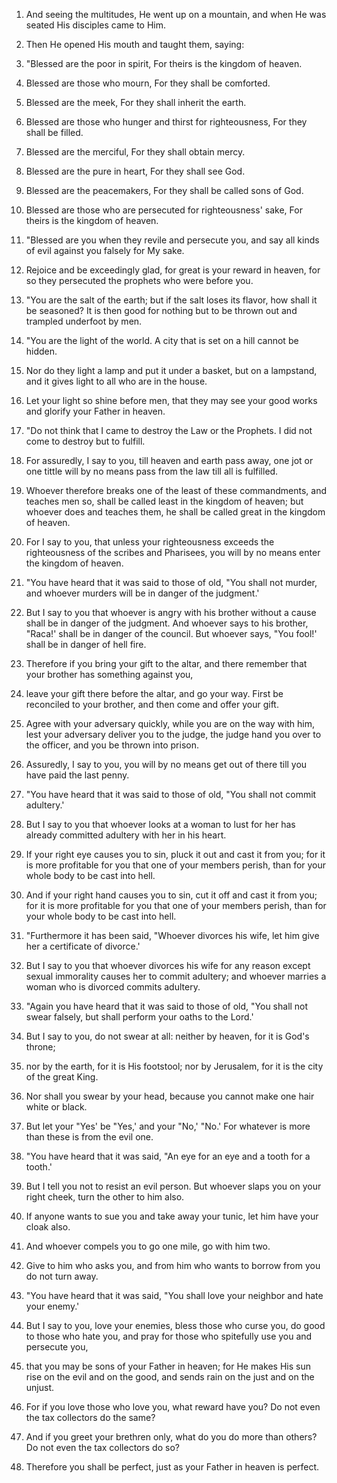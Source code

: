 
1. And seeing the multitudes, He went up on a mountain, and when He was seated His disciples came to Him.

2. Then He opened His mouth and taught them, saying:

3. "Blessed are the poor in spirit, For theirs is the kingdom of heaven.

4. Blessed are those who mourn, For they shall be comforted.

5. Blessed are the meek, For they shall inherit the earth.

6. Blessed are those who hunger and thirst for righteousness, For they shall be filled.

7. Blessed are the merciful, For they shall obtain mercy.

8. Blessed are the pure in heart, For they shall see God.

9. Blessed are the peacemakers, For they shall be called sons of God.

10. Blessed are those who are persecuted for righteousness' sake, For theirs is the kingdom of heaven.

11. "Blessed are you when they revile and persecute you, and say all kinds of evil against you falsely for My sake.

12. Rejoice and be exceedingly glad, for great is your reward in heaven, for so they persecuted the prophets who were before you.

13. "You are the salt of the earth; but if the salt loses its flavor, how shall it be seasoned? It is then good for nothing but to be thrown out and trampled underfoot by men.

14. "You are the light of the world. A city that is set on a hill cannot be hidden.

15. Nor do they light a lamp and put it under a basket, but on a lampstand, and it gives light to all who are in the house.

16. Let your light so shine before men, that they may see your good works and glorify your Father in heaven.

17. "Do not think that I came to destroy the Law or the Prophets. I did not come to destroy but to fulfill.

18. For assuredly, I say to you, till heaven and earth pass away, one jot or one tittle will by no means pass from the law till all is fulfilled.

19. Whoever therefore breaks one of the least of these commandments, and teaches men so, shall be called least in the kingdom of heaven; but whoever does and teaches them, he shall be called great in the kingdom of heaven.

20. For I say to you, that unless your righteousness exceeds the righteousness of the scribes and Pharisees, you will by no means enter the kingdom of heaven.

21. "You have heard that it was said to those of old, "You shall not murder, and whoever murders will be in danger of the judgment.'

22. But I say to you that whoever is angry with his brother without a cause shall be in danger of the judgment. And whoever says to his brother, "Raca!' shall be in danger of the council. But whoever says, "You fool!' shall be in danger of hell fire.

23. Therefore if you bring your gift to the altar, and there remember that your brother has something against you,

24. leave your gift there before the altar, and go your way. First be reconciled to your brother, and then come and offer your gift.

25. Agree with your adversary quickly, while you are on the way with him, lest your adversary deliver you to the judge, the judge hand you over to the officer, and you be thrown into prison.

26. Assuredly, I say to you, you will by no means get out of there till you have paid the last penny.

27. "You have heard that it was said to those of old, "You shall not commit adultery.'

28. But I say to you that whoever looks at a woman to lust for her has already committed adultery with her in his heart.

29. If your right eye causes you to sin, pluck it out and cast it from you; for it is more profitable for you that one of your members perish, than for your whole body to be cast into hell.

30. And if your right hand causes you to sin, cut it off and cast it from you; for it is more profitable for you that one of your members perish, than for your whole body to be cast into hell.

31. "Furthermore it has been said, "Whoever divorces his wife, let him give her a certificate of divorce.'

32. But I say to you that whoever divorces his wife for any reason except sexual immorality causes her to commit adultery; and whoever marries a woman who is divorced commits adultery.

33. "Again you have heard that it was said to those of old, "You shall not swear falsely, but shall perform your oaths to the Lord.'

34. But I say to you, do not swear at all: neither by heaven, for it is God's throne;

35. nor by the earth, for it is His footstool; nor by Jerusalem, for it is the city of the great King.

36. Nor shall you swear by your head, because you cannot make one hair white or black.

37. But let your "Yes' be "Yes,' and your "No,' "No.' For whatever is more than these is from the evil one.

38. "You have heard that it was said, "An eye for an eye and a tooth for a tooth.'

39. But I tell you not to resist an evil person. But whoever slaps you on your right cheek, turn the other to him also.

40. If anyone wants to sue you and take away your tunic, let him have your cloak also.

41. And whoever compels you to go one mile, go with him two.

42. Give to him who asks you, and from him who wants to borrow from you do not turn away.

43. "You have heard that it was said, "You shall love your neighbor and hate your enemy.'

44. But I say to you, love your enemies, bless those who curse you, do good to those who hate you, and pray for those who spitefully use you and persecute you,

45. that you may be sons of your Father in heaven; for He makes His sun rise on the evil and on the good, and sends rain on the just and on the unjust.

46. For if you love those who love you, what reward have you? Do not even the tax collectors do the same?

47. And if you greet your brethren only, what do you do more than others? Do not even the tax collectors do so?

48. Therefore you shall be perfect, just as your Father in heaven is perfect.


